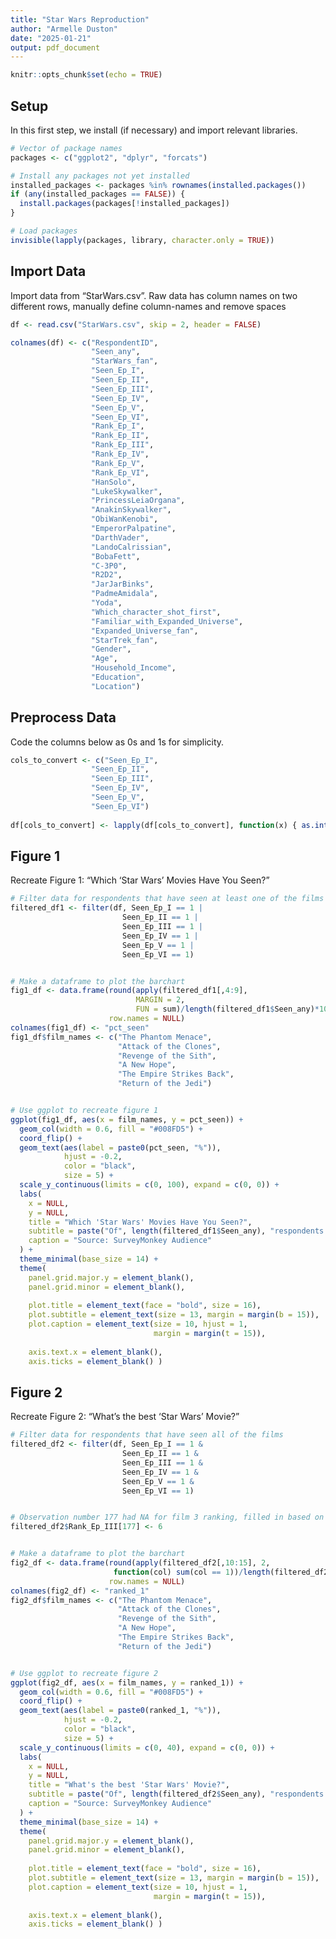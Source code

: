 ```yaml
---
title: "Star Wars Reproduction"
author: "Armelle Duston"
date: "2025-01-21"
output: pdf_document
---
```


```r
knitr::opts_chunk$set(echo = TRUE)
```

## Setup

In this first step, we install (if necessary) and import relevant libraries. 
```r

# Vector of package names
packages <- c("ggplot2", "dplyr", "forcats")

# Install any packages not yet installed
installed_packages <- packages %in% rownames(installed.packages())
if (any(installed_packages == FALSE)) {
  install.packages(packages[!installed_packages])
}

# Load packages
invisible(lapply(packages, library, character.only = TRUE))

```

## Import Data

Import data from "StarWars.csv". Raw data has column names on two different rows, manually define column-names and remove spaces
```r

df <- read.csv("StarWars.csv", skip = 2, header = FALSE)

colnames(df) <- c("RespondentID", 
                  "Seen_any",
                  "StarWars_fan",
                  "Seen_Ep_I",
                  "Seen_Ep_II",
                  "Seen_Ep_III",
                  "Seen_Ep_IV",
                  "Seen_Ep_V",
                  "Seen_Ep_VI",
                  "Rank_Ep_I",
                  "Rank_Ep_II",
                  "Rank_Ep_III",
                  "Rank_Ep_IV",
                  "Rank_Ep_V",
                  "Rank_Ep_VI",
                  "HanSolo",
                  "LukeSkywalker",
                  "PrincessLeiaOrgana",
                  "AnakinSkywalker",
                  "ObiWanKenobi",
                  "EmperorPalpatine",
                  "DarthVader",
                  "LandoCalrissian",
                  "BobaFett",
                  "C-3P0",
                  "R2D2",
                  "JarJarBinks",
                  "PadmeAmidala",
                  "Yoda",
                  "Which_character_shot_first",
                  "Familiar_with_Expanded_Universe",
                  "Expanded_Universe_fan",
                  "StarTrek_fan",
                  "Gender",
                  "Age",
                  "Household_Income",
                  "Education",
                  "Location")

```


## Preprocess Data

Code the columns below as 0s and 1s for simplicity.
```r

cols_to_convert <- c("Seen_Ep_I",
                  "Seen_Ep_II",
                  "Seen_Ep_III",
                  "Seen_Ep_IV",
                  "Seen_Ep_V",
                  "Seen_Ep_VI")
  
df[cols_to_convert] <- lapply(df[cols_to_convert], function(x) { as.integer(x != "") })

```


## Figure 1

Recreate Figure 1: "Which 'Star Wars' Movies Have You Seen?"
```r

# Filter data for respondents that have seen at least one of the films
filtered_df1 <- filter(df, Seen_Ep_I == 1 |
                         Seen_Ep_II == 1 |
                         Seen_Ep_III == 1 |
                         Seen_Ep_IV == 1 |
                         Seen_Ep_V == 1 | 
                         Seen_Ep_VI == 1)


# Make a dataframe to plot the barchart
fig1_df <- data.frame(round(apply(filtered_df1[,4:9],
                            MARGIN = 2,
                            FUN = sum)/length(filtered_df1$Seen_any)*100),
                      row.names = NULL)
colnames(fig1_df) <- "pct_seen"
fig1_df$film_names <- c("The Phantom Menace",
                        "Attack of the Clones",
                        "Revenge of the Sith",
                        "A New Hope",
                        "The Empire Strikes Back",
                        "Return of the Jedi")


# Use ggplot to recreate figure 1 
ggplot(fig1_df, aes(x = film_names, y = pct_seen)) +
  geom_col(width = 0.6, fill = "#008FD5") +
  coord_flip() +
  geom_text(aes(label = paste0(pct_seen, "%")),
            hjust = -0.2,
            color = "black",
            size = 5) +
  scale_y_continuous(limits = c(0, 100), expand = c(0, 0)) +
  labs(
    x = NULL,
    y = NULL,
    title = "Which 'Star Wars' Movies Have You Seen?",
    subtitle = paste("Of", length(filtered_df1$Seen_any), "respondents who have seen any film"),
    caption = "Source: SurveyMonkey Audience"
  ) +
  theme_minimal(base_size = 14) +
  theme(
    panel.grid.major.y = element_blank(),
    panel.grid.minor = element_blank(),
    
    plot.title = element_text(face = "bold", size = 16),
    plot.subtitle = element_text(size = 13, margin = margin(b = 15)),
    plot.caption = element_text(size = 10, hjust = 1, 
                                margin = margin(t = 15)),
    
    axis.text.x = element_blank(),
    axis.ticks = element_blank() )

```

## Figure 2

Recreate Figure 2: "What's the best 'Star Wars' Movie?"
```r

# Filter data for respondents that have seen all of the films
filtered_df2 <- filter(df, Seen_Ep_I == 1 & 
                         Seen_Ep_II == 1 &
                         Seen_Ep_III == 1 &
                         Seen_Ep_IV == 1 &
                         Seen_Ep_V == 1 & 
                         Seen_Ep_VI == 1)


# Observation number 177 had NA for film 3 ranking, filled in based on other rankings
filtered_df2$Rank_Ep_III[177] <- 6


# Make a dataframe to plot the barchart
fig2_df <- data.frame(round(apply(filtered_df2[,10:15], 2, 
                       function(col) sum(col == 1))/length(filtered_df2$Seen_any)*100),
                      row.names = NULL)
colnames(fig2_df) <- "ranked_1"
fig2_df$film_names <- c("The Phantom Menace",
                        "Attack of the Clones",
                        "Revenge of the Sith",
                        "A New Hope",
                        "The Empire Strikes Back",
                        "Return of the Jedi")


# Use ggplot to recreate figure 2
ggplot(fig2_df, aes(x = film_names, y = ranked_1)) +
  geom_col(width = 0.6, fill = "#008FD5") +
  coord_flip() +
  geom_text(aes(label = paste0(ranked_1, "%")),
            hjust = -0.2,
            color = "black",
            size = 5) +
  scale_y_continuous(limits = c(0, 40), expand = c(0, 0)) +
  labs(
    x = NULL,
    y = NULL,
    title = "What's the best 'Star Wars' Movie?",
    subtitle = paste("Of", length(filtered_df2$Seen_any), "respondents who have seen any film"),
    caption = "Source: SurveyMonkey Audience"
  ) +
  theme_minimal(base_size = 14) +
  theme(
    panel.grid.major.y = element_blank(),
    panel.grid.minor = element_blank(),
    
    plot.title = element_text(face = "bold", size = 16),
    plot.subtitle = element_text(size = 13, margin = margin(b = 15)),
    plot.caption = element_text(size = 10, hjust = 1, 
                                margin = margin(t = 15)),
    
    axis.text.x = element_blank(),
    axis.ticks = element_blank() )

```



